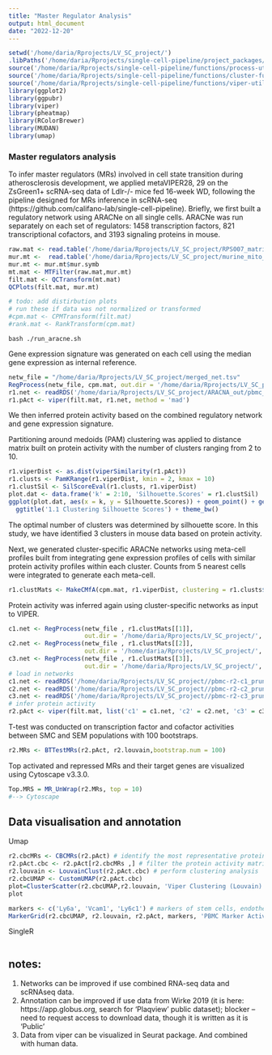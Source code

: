 ```yaml
---
title: "Master Regulator Analysis"
output: html_document
date: "2022-12-20"
---
```


```r
setwd('/home/daria/Rprojects/LV_SC_project/')
.libPaths('/home/daria/Rprojects/single-cell-pipeline/project_packages/')
source('/home/daria/Rprojects/single-cell-pipeline/functions/process-utils.R')
source('/home/daria/Rprojects/single-cell-pipeline/functions/cluster-functions.R')
source('/home/daria/Rprojects/single-cell-pipeline/functions/viper-utils.R')
library(ggplot2)
library(ggpubr)
library(viper)
library(pheatmap)
library(RColorBrewer)
library(MUDAN)
library(umap)
```


### Master regulators analysis
To infer master regulators (MRs) involved in cell state transition during atherosclerosis
development, we applied metaVIPER28, 29 on the ZsGreen1+ scRNA-seq data of Ldlr-/- mice fed
16-week WD, following the pipeline designed for MRs inference in scRNA-seq
(https://github.com/califano-lab/single-cell-pipeline).
Briefly, we first built a regulatory network using ARACNe on all single cells. ARACNe was run separately on each set of regulators: 1458 transcription factors, 821 transcriptional cofactors, and 3193 signaling proteins in mouse. 

```r
raw.mat <- read.table('/home/daria/Rprojects/LV_SC_project/RPS007_matrix.txt',header = T,row.names = 1)
mur.mt <-  read.table('/home/daria/Rprojects/LV_SC_project/murine_mito_genes.csv', header = T, sep = ',', stringsAsFactors = FALSE) # http://asia.ensembl.org/biomart/martview/b2b79163486788b39f300cc958d90092
mur.mt <- mur.mt$mur.symb
mt.mat <- MTFilter(raw.mat,mur.mt)
filt.mat <- QCTransform(mt.mat)
QCPlots(filt.mat, mur.mt)

# todo: add distirbution plots
# run these if data was not normalized or transformed
#cpm.mat <- CPMTransform(filt.mat)
#rank.mat <- RankTransform(cpm.mat)
```

```
bash ./run_aracne.sh
```
Gene expression signature was generated on each cell using the median gene expression as internal
reference.

```r

netw_file = "/home/daria/Rprojects/LV_SC_project/merged_net.tsv"
RegProcess(netw_file, cpm.mat, out.dir = '/home/daria/Rprojects/LV_SC_project/ARACNA_out_2/', out.name = 'pbmc_r1-net-')
r1.net <- readRDS('/home/daria/Rprojects/LV_SC_project/ARACNA_out/pbmc_r1-net-pruned.rds')
r1.pAct <- viper(filt.mat, r1.net, method = 'mad')
```
We then inferred protein activity based on the combined regulatory network and gene
expression signature.

Partitioning around medoids (PAM) clustering was applied to distance matrix built on protein activity with the number of clusters ranging from 2 to 10.

```r
r1.viperDist <- as.dist(viperSimilarity(r1.pAct))
r1.clusts <- PamKRange(r1.viperDist, kmin = 2, kmax = 10)
r1.clustSil <- SilScoreEval(r1.clusts, r1.viperDist)
plot.dat <- data.frame('k' = 2:10, 'Silhouette.Scores' = r1.clustSil)
ggplot(plot.dat, aes(x = k, y = Silhouette.Scores)) + geom_point() + geom_line() +
  ggtitle('1.1 Clustering Silhouette Scores') + theme_bw()
```

The optimal number of clusters was determined by silhouette score. In this study, we have identified 3 clusters in mouse data based on protein activity. 

Next, we generated cluster-specific ARACNe networks using meta-cell profiles built from integrating gene expression profiles of cells with similar protein activity profiles within each cluster. Counts from 5 nearest cells were integrated to generate each meta-cell.
```r
r1.clustMats <- MakeCMfA(cpm.mat, r1.viperDist, clustering = r1.clusts$k4, out.dir = '/home/daria/Rprojects/LV_SC_project/', out.name = 'pbmc-r1-clusts')
```
Protein activity was inferred again using cluster-specific networks as input to VIPER.
```r

c1.net <- RegProcess(netw_file , r1.clustMats[[1]], 
                     out.dir = '/home/daria/Rprojects/LV_SC_project/', out.name = 'pbmc-r2-c1_')
c2.net <- RegProcess(netw_file , r1.clustMats[[2]], 
                     out.dir = '/home/daria/Rprojects/LV_SC_project/', out.name = 'pbmc-r2-c2_')
c3.net <- RegProcess(netw_file , r1.clustMats[[3]], 
                     out.dir = '/home/daria/Rprojects/LV_SC_project/', out.name = 'pbmc-r2-c3_')
# load in networks
c1.net <- readRDS('/home/daria/Rprojects/LV_SC_project//pbmc-r2-c1_pruned.rds')
c2.net <- readRDS('/home/daria/Rprojects/LV_SC_project//pbmc-r2-c2_pruned.rds')
c3.net <- readRDS('/home/daria/Rprojects/LV_SC_project//pbmc-r2-c3_pruned.rds')
# infer protein activity
r2.pAct <- viper(filt.mat, list('c1' = c1.net, 'c2' = c2.net, 'c3' = c3.net), method = 'none')
```
T-test was conducted on transcription factor and cofactor activities between SMC and SEM
populations with 100 bootstraps.

```r
r2.MRs <- BTTestMRs(r2.pAct, r2.louvain,bootstrap.num = 100)
```

Top activated and repressed MRs and their target genes are visualized using Cytoscape v3.3.0.

```r
Top.MRS = MR_UnWrap(r2.MRs, top = 10)
#--> Cytoscape
```

## Data visualisation and annotation
Umap

```r
r2.cbcMRs <- CBCMRs(r2.pAct) # identify the most representative proteins
r2.pAct.cbc <- r2.pAct[r2.cbcMRs ,] # filter the protein activity matrix
r2.louvain <- LouvainClust(r2.pAct.cbc) # perform clustering analysis
r2.cbcUMAP <- CustomUMAP(r2.pAct.cbc)
plot=ClusterScatter(r2.cbcUMAP,r2.louvain, 'Viper Clustering (Louvain)')
plot
```

```r
markers <- c('Ly6a', 'Vcam1', 'Ly6c1') # markers of stem cells, endothelial cells, monocytes/macrophages differentiation (expected to be enriched in SMC derived cells)
MarkerGrid(r2.cbcUMAP, r2.louvain, r2.pAct, markers, 'PBMC Marker Activity')
```


SingleR
```r
```


## notes:
1) Networks can be improved if use combined RNA-seq data and scRNAseq data.
2) Annotation can be improved if use data from Wirke 2019 (it is here: https://app.globus.org, search for 'Plaqview' public dataset); blocker -- need to request access to download data, though it is written as it is 'Public'
3) Data from viper can be visualized in Seurat package. And combined with human data. 
